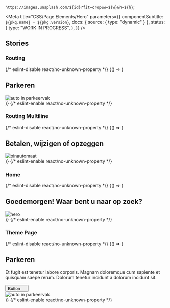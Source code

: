 

  `https://images.unsplash.com/${id}?fit=crop&w=${w}&h=${h}`;

<Meta
  title="CSS/Page Elements/Hero"
  parameters={{
    componentSubtitle: `${pkg.name} - ${pkg.version}`,
    docs: { source: { type: "dynamic" } },
    status: {
      type: "WORK IN PROGRESS",
    },
  }}
/>

<Description markdown={readme} />

## Stories

### Routing

<Canvas>
  {/* eslint-disable react/no-unknown-property */}
  <Story name="Routing">
    {() => (
      <section class="denhaag-hero denhaag-hero--routing">
        <div class="denhaag-hero__container">
          <div class="denhaag-hero__content">
            <h1 class="denhaag-hero__title utrecht-heading-1">Parkeren</h1>
          </div>
        </div>
        <img
          class="denhaag-hero__image"
          src={heroImage(400, 560, "photo-1470224114660-3f6686c562eb")}
          alt="auto in parkeervak"
        />
      </section>
    )}
  </Story>
  {/* eslint-enable react/no-unknown-property */}
</Canvas>

### Routing Multiline

<Canvas>
  {/* eslint-disable react/no-unknown-property */}
  <Story name="Routing Multiline">
    {() => (
      <section class="denhaag-hero denhaag-hero--routing">
        <div class="denhaag-hero__container">
          <div class="denhaag-hero__content">
            <h1 class="denhaag-hero__title utrecht-heading-1">Betalen, wijzigen of opzeggen</h1>
          </div>
        </div>
        <img
          class="denhaag-hero__image"
          src={heroImage(400, 560, "photo-1634733988138-bf2c3a2a13fa")}
          alt="pinautomaat"
        />
      </section>
    )}
  </Story>
  {/* eslint-enable react/no-unknown-property */}
</Canvas>

### Home

<Canvas>
  {/* eslint-disable react/no-unknown-property */}
  <Story name="Home">
    {() => (
      <section class="denhaag-hero denhaag-hero--home">
        <div class="denhaag-hero__container">
          <div class="denhaag-hero__content">
            <h1 class="denhaag-hero__title utrecht-heading-1">
              <strong>Goedemorgen!</strong> Waar bent u naar op zoek?
            </h1>
          </div>
        </div>
        <img class="denhaag-hero__image" src={heroImage(800, 800)} alt="hero" />
      </section>
    )}
  </Story>
  {/* eslint-enable react/no-unknown-property */}
</Canvas>

### Theme Page

<Canvas>
  {/* eslint-disable react/no-unknown-property */}
  <Story name="Theme Page">
    {() => (
      <section class="denhaag-hero denhaag-hero--theme-page">
        <div class="denhaag-hero__container">
          <div class="denhaag-hero__content">
            <h1 class="denhaag-hero__title utrecht-heading-1">Parkeren</h1>
            <p class="utrecht-paragraph denhaag-hero__text">
              Et fugit est tenetur labore corporis. Magnam doloremque cum sapiente et quisquam saepe rerum. Dolorum
              tenetur incidunt a dolorum incidunt sit.
            </p>
            <button class="denhaag-button denhaag-button--end-icon">
              Button
              <span class="denhaag-button__icon">
                <svg
                  aria-hidden="true"
                  class="denhaag-icon"
                  width="1em"
                  height="1em"
                  viewBox="0 0 15 8"
                  fill="none"
                  xmlns="http://www.w3.org/2000/svg"
                >
                  <path d="M0.792893 0.292893C1.18342 -0.0976311 1.81658 -0.0976311 2.20711 0.292893L7.5 5.58579L12.7929 0.292893C13.1834 -0.0976311 13.8166 -0.0976311 14.2071 0.292893C14.5976 0.683418 14.5976 1.31658 14.2071 1.70711L8.20711 7.70711C7.81658 8.09763 7.18342 8.09763 6.79289 7.70711L0.792893 1.70711C0.402369 1.31658 0.402369 0.683418 0.792893 0.292893Z" />
                </svg>
              </span>
            </button>
          </div>
        </div>
        <img
          class="denhaag-hero__image"
          src={heroImage(400, 560, "photo-1470224114660-3f6686c562eb")}
          alt="auto in parkeervak"
        />
      </section>
    )}
  </Story>
  {/* eslint-enable react/no-unknown-property */}
</Canvas>
